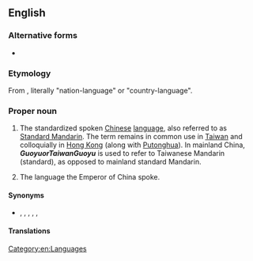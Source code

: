 {{also|guòyù|guòyú|guóyǔ}}
==English==
{{wikipedia}}

===Alternative forms===
* {{lb|en|dated}} {{l|en|Kuo-Yü}}

===Etymology===
From {{bor|en|cmn|-}} {{zh-l|國語}}, literally "nation-language" or "country-language".

===Proper noun===
{{en-proper noun}}

# The standardized spoken [[Chinese]] [[language]], also referred to as [[Standard Mandarin]]. The term remains in common use in [[Taiwan]] and colloquially in [[Hong Kong]] (along with [[Putonghua]]). In mainland China, '''''Guoyu''''' or ''Taiwan '''Guoyu''''' is used to refer to Taiwanese Mandarin (standard), as opposed to mainland standard Mandarin.
# {{lb|en|historical}} The language the Emperor of China spoke.

====Synonyms====
* {{sense|standardized spoken Chinese}} {{l|en|Mandarin}}, {{l|en|Mandarin Chinese}}, {{l|en|Standard Mandarin}}, {{l|en|Standard Spoken Chinese}}, {{l|en|Standard Chinese}}, {{l|en|Putonghua}}

====Translations====
{{trans-see|Mandarin}}

[[Category:en:Languages]]